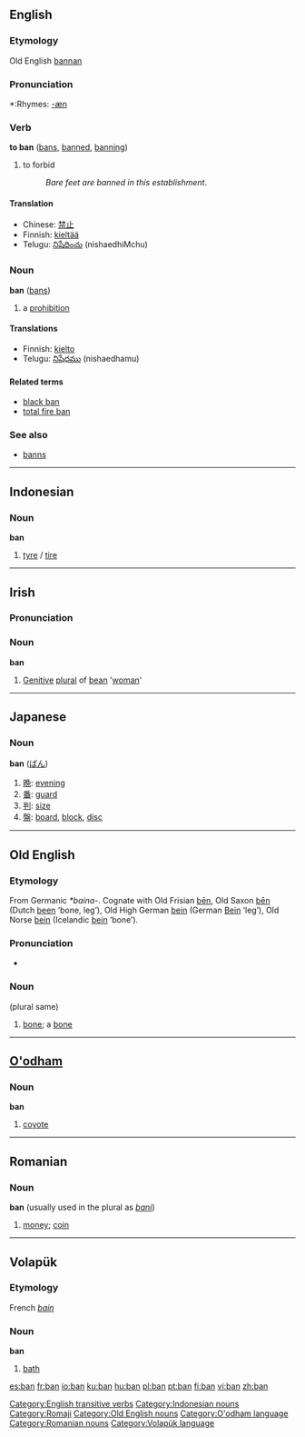 ==English==
===Etymology===
Old English [[bannan]]

===Pronunciation===
*:Rhymes: [[Rhymes:English:-æn|-æn]]

===Verb===
'''to ban''' ([[bans]], [[banned]], [[banning]])

#to forbid
#:''Bare feet are banned in this establishment''.

====Translation====
*Chinese: [[禁止]]
*Finnish: [[kieltää]]
*Telugu: [[నిషేధించు]] (nishaedhiMchu)

===Noun===
'''ban''' ([[bans]])

# a [[prohibition]]

====Translations====
*Finnish: [[kielto]]
*Telugu: [[నిషేధము]] (nishaedhamu)

====Related terms====
*[[black ban]]
*[[total fire ban]]

===See also===
*[[banns]]

[[Category:English transitive verbs]]

----

==Indonesian==
===Noun===
'''ban'''

# [[tyre]] / [[tire]]

[[Category:Indonesian nouns]]

----

==Irish==

===Pronunciation===
{{IPA|[ban]}}

===Noun===
'''ban'''
#[[Genitive]] [[plural]] of [[bean#Irish|bean]] '[[woman]]'

----

==Japanese==
===Noun===
'''ban''' ([[ばん]])
#[[晩]]: [[evening]]
#[[番]]: [[guard]]
#[[判]]: [[size]]
#[[盤]]: [[board]], [[block]], [[disc]]

[[Category:Romaji]]

----

==Old English==
===Etymology===
From Germanic ''*baina-''.  Cognate with Old Frisian [[ben|bēn]], Old Saxon [[ben|bēn]] (Dutch [[been]] ‘bone, leg’), Old High German [[bein]] (German [[Bein]] ‘leg’), Old Norse [[bein]] (Icelandic [[bein]] ‘bone’).

===Pronunciation===
*{{IPA|/ba:n/}}

===Noun===
{{Unicode|'''bān'''}} {{n}} (plural same)
# [[bone]]; a [[bone]]

[[Category:Old English nouns]]

----

==[[O'odham]]==
===Noun===
'''ban'''

# [[coyote]]

[[Category:O'odham language]]

----

==Romanian==
===Noun===
'''ban''' (usually used in the plural as ''[[bani]]'')

# [[money]]; [[coin]]

[[Category:Romanian nouns]]

----

==Volapük==
===Etymology===
French ''[[bain]]'' 
===Noun=== 
'''ban'''

# [[bath]]

[[Category:Volapük language]]

[[es:ban]]
[[fr:ban]]
[[io:ban]]
[[ku:ban]]
[[hu:ban]]
[[pl:ban]]
[[pt:ban]]
[[fi:ban]]
[[vi:ban]]
[[zh:ban]]